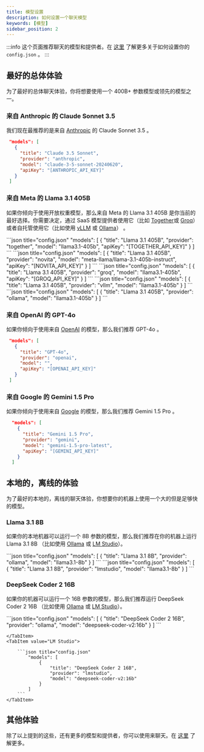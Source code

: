 ```yaml
---
title: 模型设置
description: 如何设置一个聊天模型
keywords: [模型]
sidebar_position: 2
---
```



:::info
这个页面推荐聊天的模型和提供者。在 [这里](../json-reference.md) 了解更多关于如何设置你的 `config.json` 。
:::

## 最好的总体体验

为了最好的总体聊天体验，你将想要使用一个 400B+ 参数模型或领先的模型之一。

### 来自 Anthropic 的 Claude Sonnet 3.5

我们现在最推荐的是来自 [Anthropic](../customize/model-providers/top-level/anthropic.md) 的 Claude Sonnet 3.5 。

```json title="config.json"
 "models": [
   {
     "title": "Claude 3.5 Sonnet",
     "provider": "anthropic",
     "model": "claude-3-5-sonnet-20240620",
     "apiKey": "[ANTHROPIC_API_KEY]"
   }
 ]
```

### 来自 Meta 的 Llama 3.1 405B

如果你倾向于使用开放权重模型，那么来自 Meta 的 Llama 3.1 405B 是你当前的最好选择。你需要决定，通过 SaaS 模型提供者使用它（比如 [Together](../customize/model-providers/more/together.md)或 [Groq](../customize/model-providers/more/groq.md)）或者自托管使用它（比如使用 [vLLM](../customize/model-providers//more/vllm.md) 或 [Ollama](../customize/model-providers/top-level/ollama.md)） 。

<Tabs groupId="providers">
    <TabItem value="Together">
        ```json title="config.json"
            "models": [
                {
                    "title": "Llama 3.1 405B",
                    "provider": "together",
                    "model": "llama3.1-405b",
                    "apiKey": "[TOGETHER_API_KEY]"
                }
            ]
        ```
    </TabItem>
    <TabItem value="Novita">
        ```json title="config.json"
            "models": [
                {
                    "title": "Llama 3.1 405B",
                    "provider": "novita",
                    "model": "meta-llama/llama-3.1-405b-instruct",
                    "apiKey": "[NOVITA_API_KEY]"
                }
            ]
        ```
    </TabItem>
    <TabItem value="Groq">
        ```json title="config.json"
            "models": [
                {
                    "title": "Llama 3.1 405B",
                    "provider": "groq",
                    "model": "llama3.1-405b",
                    "apiKey": "[GROQ_API_KEY]"
                }
            ]
        ```
    </TabItem>
    <TabItem value="vLLM">
        ```json title="config.json"
            "models": [
                {
                    "title": "Llama 3.1 405B",
                    "provider": "vllm",
                    "model": "llama3.1-405b"
                }
            ]
        ```
    </TabItem>
    <TabItem value="Ollama">
        ```json title="config.json"
            "models": [
                {
                    "title": "Llama 3.1 405B",
                    "provider": "ollama",
                    "model": "llama3.1-405b"
                }
            ]
        ```
    </TabItem>
</Tabs>

### 来自 OpenAI 的 GPT-4o

如果你倾向于使用来自 [OpenAI](../customize/model-providers/top-level/openai.md) 的模型，那么我们推荐 GPT-4o 。

```json title="config.json"
 "models": [
   {
     "title": "GPT-4o",
     "provider": "openai",
     "model": "",
     "apiKey": "[OPENAI_API_KEY]"
   }
 ]
```

### 来自 Google 的 Gemini 1.5 Pro

如果你倾向于使用来自 [Google](../customize/model-providers/top-level/gemini.md) 的模型，那么我们推荐 Gemini 1.5 Pro 。

```json title="config.json"
  "models": [
    {
      "title": "Gemini 1.5 Pro",
      "provider": "gemini",
      "model": "gemini-1.5-pro-latest",
      "apiKey": "[GEMINI_API_KEY]"
    }
  ]
```

## 本地的，离线的体验

为了最好的本地的，离线的聊天体验，你想要你的机器上使用一个大的但是足够快的模型。

### Llama 3.1 8B

如果你的本地机器可以运行一个 8B 参数的模型，那么我们推荐在你的机器上运行 Llama 3.1 8B （比如使用 [Ollama](../customize/model-providers/top-level/ollama.md) 或 [LM Studio](../customize/model-providers/more/lmstudio.md)）。

<Tabs groupId="providers">
    <TabItem value="Ollama">
        ```json title="config.json"
            "models": [
                {
                    "title": "Llama 3.1 8B",
                    "provider": "ollama",
                    "model": "llama3.1-8b"
                }
            ]
        ```
    </TabItem>
    <TabItem value="LM Studio">
        ```json title="config.json"
            "models": [
                {
                    "title": "Llama 3.1 8B",
                    "provider": "lmstudio",
                    "model": "llama3.1-8b"
                }
            ]
        ```
    </TabItem>
</Tabs>

### DeepSeek Coder 2 16B

如果你的机器可以运行一个 16B 参数的模型，那么我们推荐运行 DeepSeek Coder 2 16B （比如使用 [Ollama](../customize/model-providers/top-level/ollama.md) 或 [LM Studio](../customize/model-providers/more/lmstudio.md)）。

<Tabs groupId="providers">
    <TabItem value="Ollama">
        ```json title="config.json"
            "models": [
                {
                    "title": "DeepSeek Coder 2 16B",
                    "provider": "ollama",
                    "model": "deepseek-coder-v2:16b"
                }
            ]
        ```

    </TabItem>
    <TabItem value="LM Studio">

        ```json title="config.json"
            "models": [
                {
                    "title": "DeepSeek Coder 2 16B",
                    "provider": "lmstudio",
                    "model": "deepseek-coder-v2:16b"
                }
            ]
        ```
    </TabItem>

</Tabs>

## 其他体验

除了以上提到的这些，还有更多的模型和提供者，你可以使用来聊天。在 [这里](../customize/model-roles/chat.md) 了解更多。
